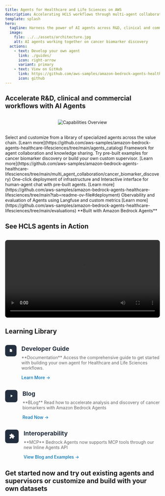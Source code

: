 ```yaml
---
title: Agents for Healthcare and Life Sciences on AWS
description: Accelerating HCLS workflows through multi-agent collaboration with Amazon Bedrock
template: splash
hero:
  tagline: Harness the power of AI agents across R&D, clinical and commercial workflows
  image:
    file: ../../assets/architecture.jpg
    alt: AI agents working together on cancer biomarker discovery
  actions:
    - text: Develop your own agent
      link: ./guides/
      icon: right-arrow
      variant: primary
    - text: View on GitHub
      link: https://github.com/aws-samples/amazon-bedrock-agents-healthcare-lifesciences/tree/main
      icon: github
---
```


## Accelerate R&D, clinical and commercial workflows with AI Agents 

<div style="text-align: center; margin: 2rem 0;">
  <Image 
    src={HCLSagents} 
    alt="Capabilities Overview" 
    width={1200}
    height={600}
    style="max-width: 100%;"
  />
</div>
<CardGrid> 
 <Card title="Agents Catalog" icon="puzzle"> Select and customize from a library of specialized agents across the value chain. [Learn more](https://github.com/aws-samples/amazon-bedrock-agents-healthcare-lifesciences/tree/main/agents_catalog) </Card> 
 <Card title="Multi-Agent Collaboration" icon="setting"> Framework for agent collaboration and knowledge sharing. Try pre-built examples for cancer biomarker discovery or build your own custom supervisor. [Learn more](https://github.com/aws-samples/amazon-bedrock-agents-healthcare-lifesciences/tree/main/multi_agent_collaboration/cancer_biomarker_discovery) </Card> 
 <Card title="Deployment" icon="laptop"> One-click deployment of infrastructure and Interactive interface for human-agent chat with pre-built agents. [Learn more](https://github.com/aws-samples/amazon-bedrock-agents-healthcare-lifesciences/tree/main?tab=readme-ov-file#deployment) </Card> 
 <Card title="Evaluations" icon="check"> Obervability and evaluation of Agents using Langfuse and custom metrics [Learn more](https://github.com/aws-samples/amazon-bedrock-agents-healthcare-lifesciences/tree/main/evaluations) </Card> 
</CardGrid>
**Built with Amazon Bedrock Agents**

## See HCLS agents in Action 
<div style="text-align: center; margin: 2rem 0;">
  <video 
    controls 
    width="800" 
    style="max-width: 100%; border-radius: 8px;"
  >
    <source src="https://d2908q01vomqb2.cloudfront.net/artifacts/DBSBlogs/ML-16901/biomarker_muli_agent_personas.mp4?_=1" type="video/mp4" />
    Your browser does not support the video tag.
  </video>
</div>

## Learning Library

<div style="display: grid; grid-template-columns: repeat(auto-fit, minmax(300px, 1fr)); gap: 2rem; margin: 2rem 0;">
  <div style={{
    background: '#f8f9fa',
    borderRadius: '12px',
    padding: '2rem',
    border: '1px solid #e9ecef',
    transition: 'transform 0.2s, box-shadow 0.2s',
    ':hover': {
      transform: 'translateY(-4px)',
      boxShadow: '0 4px 12px rgba(0,0,0,0.1)'
    }
  }}>
    <div style="display: flex; align-items: start; gap: 1rem;">
      <div style="background: #232f3e; padding: 0.8rem; border-radius: 8px;">
        <svg width="24" height="24" viewBox="0 0 24 24" fill="white">
          <path d="M14 2H6C4.9 2 4 2.9 4 4V20C4 21.1 4.9 22 6 22H18C19.1 22 20 21.1 20 20V8L14 2Z"/>
        </svg>
      </div>
      <div>
        <h3 style="margin: 0; color: #232f3e; font-size: 1.2rem;">Developer Guide</h3>
        <p style="margin-top: 0.5rem; color: #666;">
          **Documentation**  
          Access the comprehensive guide to get started with building your own agent for Healthcare and Life Sciences workflows.
        </p>
        <a href="https://aws-samples.github.io/amazon-bedrock-agents-healthcare-lifesciences/guides/" 
           style="color: #0073bb; text-decoration: none; font-weight: 500;">
          Learn More →
        </a>
      </div>
    </div>
  </div>

  <div style={{
    background: '#f8f9fa',
    borderRadius: '12px',
    padding: '2rem',
    border: '1px solid #e9ecef',
    transition: 'transform 0.2s, box-shadow 0.2s',
    ':hover': {
      transform: 'translateY(-4px)',
      boxShadow: '0 4px 12px rgba(0,0,0,0.1)'
    }
  }}>
    <div style="display: flex; align-items: start; gap: 1rem;">
      <div style="background: #232f3e; padding: 0.8rem; border-radius: 8px;">
        <svg width="24" height="24" viewBox="0 0 24 24" fill="white">
          <path d="M8 5V19L19 12L8 5Z"/>
        </svg>
      </div>
      <div>
        <h3 style="margin: 0; color: #232f3e; font-size: 1.2rem;">Blog</h3>
        <p style="margin-top: 0.5rem; color: #666;">
          **BLog**  
          Read how to accelerate analysis and discovery of cancer biomarkers with Amazon Bedrock Agents
        </p>
        <a href="https://aws.amazon.com/blogs/machine-learning/accelerate-analysis-and-discovery-of-cancer-biomarkers-with-amazon-bedrock-agents/" 
           style="color: #0073bb; text-decoration: none; font-weight: 500;">
          Read Now →
        </a>
      </div>
    </div>
  </div>

  <div style={{
    background: '#f8f9fa',
    borderRadius: '12px',
    padding: '2rem',
    border: '1px solid #e9ecef',
    transition: 'transform 0.2s, box-shadow 0.2s',
    ':hover': {
      transform: 'translateY(-4px)',
      boxShadow: '0 4px 12px rgba(0,0,0,0.1)'
    }
  }}>
    <div style="display: flex; align-items: start; gap: 1rem;">
      <div style="background: #232f3e; padding: 0.8rem; border-radius: 8px;">
        <svg width="24" height="24" viewBox="0 0 24 24" fill="white">
          <path d="M20.5 11H19V7C19 5.9 18.1 5 17 5H13V3.5C13 2.12 11.88 1 10.5 1C9.12 1 8 2.12 8 3.5V5H4C2.9 5 2 5.9 2 7V10.8H3.5C5 10.8 6.2 12 6.2 13.5C6.2 15 5 16.2 3.5 16.2H2V20C2 21.1 2.9 22 4 22H7.8V20.5C7.8 19 9 17.8 10.5 17.8C12 17.8 13.2 19 13.2 20.5V22H17C18.1 22 19 21.1 19 20V16H20.5C21.88 16 23 14.88 23 13.5C23 12.12 21.88 11 20.5 11Z"/>
        </svg>
      </div>
      <div>
        <h3 style="margin: 0; color: #232f3e; font-size: 1.2rem;">Interoperability</h3>
        <p style="margin-top: 0.5rem; color: #666;">
          **MCP**  
          Bedrock Agents now supports MCP tools through our new Inline Agents API 
        </p>
        <a href="https://aws.amazon.com/blogs/machine-learning/harness-the-power-of-mcp-servers-with-amazon-bedrock-agents/" 
           style="color: #0073bb; text-decoration: none; font-weight: 500;">
          View Blog and Examples →
        </a>
      </div>
    </div>
  </div>
</div>


## Get started now and try out existing agents and supervisors or customize and build with your own datasets

